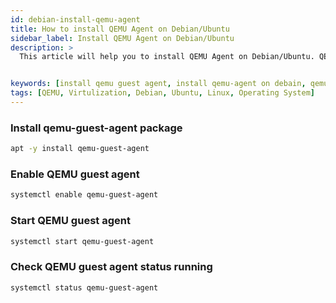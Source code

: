 ```yaml
---
id: debian-install-qemu-agent
title: How to install QEMU Agent on Debian/Ubuntu
sidebar_label: Install QEMU Agent on Debian/Ubuntu
description: >
  This article will help you to install QEMU Agent on Debian/Ubuntu. QEMU Agent is a QEMU guest agent that can be used to monitor and control QEMU virtual machines.


keywords: [install qemu guest agent, install qemu-agent on debain, qemu-agent]
tags: [QEMU, Virtulization, Debian, Ubuntu, Linux, Operating System]
---
```


### Install qemu-guest-agent package

```bash
apt -y install qemu-guest-agent
```

### Enable QEMU guest agent

```bash
systemctl enable qemu-guest-agent
```

### Start QEMU guest agent

```bash
systemctl start qemu-guest-agent
```

### Check QEMU guest agent status running

```bash
systemctl status qemu-guest-agent
```
